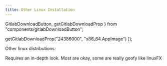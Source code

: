 ```yaml
---
title: Other Linux Installation
---
```


  GitlabDownloadButton,
  getGitlabDownloadProp
} from "components/gitlabDownloadButton";

  getGitlabDownloadProp("24386000", "x86_64.AppImage")
]);

<InstallationHeader />

Other linux distributions:

Requires an in-depth look. Most are okay, some are really goofy like linuxFX